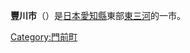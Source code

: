 {{日本都市|
自治體名=豐川市|
圖像=[[File:Toyokawainari_honden.jpg|240px]]|
圖像說明=[[豐川稻荷|豐川稻荷]]（[[東海三十六不動尊靈場|東海三十六不動尊靈場]]第17號）{{Infobox mapframe|zoom=09|frame-width=240}}|
市章=[[File:Emblem_of_Toyokawa,_Aichi.svg|100px]]|
日文原名=豊川市|
平假名=とよかわし|
羅馬字拼音=Toyokawa-shi|
都道府縣=愛知縣|
支廳=|
編號=23207-6|
面積=150.71|
邊界未定=|
人口=161,220|
統計時間=2009年5月1日|
自治體=[[豐橋市|豐橋市]]、[[岡崎市|岡崎市]]、[[新城市|新城市]]、[[蒲郡市|蒲郡市]]|
樹=|
花=|
鳥=|
其他象徵物=|
其他象徵=|
市長=|
郵遞區號=486-8686|
所在地=豐川市諏訪一丁目1番地|
電話號碼=533-89-2111|
外部連結=http://www.city.toyokawa.lg.jp/|
經度=|
緯度=|
地圖=|
註記=|
}}
'''豐川市'''（{{jpn|j=豊川市|hg=とよかわし|rm=Toyokawa shi|f=y}}）是[[日本|日本]][[愛知縣|愛知縣]]東部[[東三河|東三河]]的一市。

{{愛知縣}}
{{Authority control}}
{{日本地理小作品}}
[[Category:門前町|Category:門前町]]